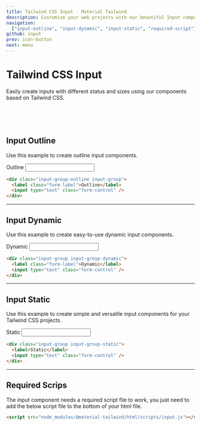 ```yaml
---
title: Tailwind CSS Input - Material Tailwind
description: Customise your web projects with our beautiful Input component for Tailwind CSS using Material Design guidelines.
navigation:
  ["input-outline", "input-dynamic", "input-static", "required-script"]
github: input
prev: icon-button
next: menu
---
```


# Tailwind CSS Input

Easily create inputs with different status and sizes using our components based on Tailwind CSS.

<br />
<br />
<br />

## Input Outline

Use this example to create outline input components.

<ComponentDemo id="input-outline">
  <div className="input-group-outline input-group w-1/2">
    <label className="form-label">Outline</label>
    <input type="text" className="form-control" />
  </div>
</ComponentDemo>

```html showLineNumbers
<div class="input-group-outline input-group">
  <label class="form-label">Outline</label>
  <input type="text" class="form-control" />
</div>
```

---

## Input Dynamic

Use this example to create easy-to-use dynamic input components.

<ComponentDemo id="input-dynamic">
  <div className="input-group input-group-dynamic w-1/2">
    <label className="form-label">Dynamic</label>
    <input type="text" className="form-control" />
  </div>
</ComponentDemo>

```html showLineNumbers
<div class="input-group input-group-dynamic">
  <label class="form-label">Dynamic</label>
  <input type="text" class="form-control" />
</div>
```

---

## Input Static

Use this example to create simple and versatile input components for your Tailwind CSS projects.

<ComponentDemo id="input-static">
  <div className="input-group input-group-static w-1/2">
    <label>Static</label>
    <input type="text" className="form-control" />
  </div>
</ComponentDemo>

```html showLineNumbers
<div class="input-group input-group-static">
  <label>Static</label>
  <input type="text" class="form-control" />
</div>
```

---

## Required Scrips

<span id="required-script" className="scroll-mt-56" />

The input component needs a required script file to work, you just need to add the below script file to the bottom of your html file.

```html showLineNumbers
<script src="node_modules/@material-tailwind/html/scripts/input.js"></script>
```
